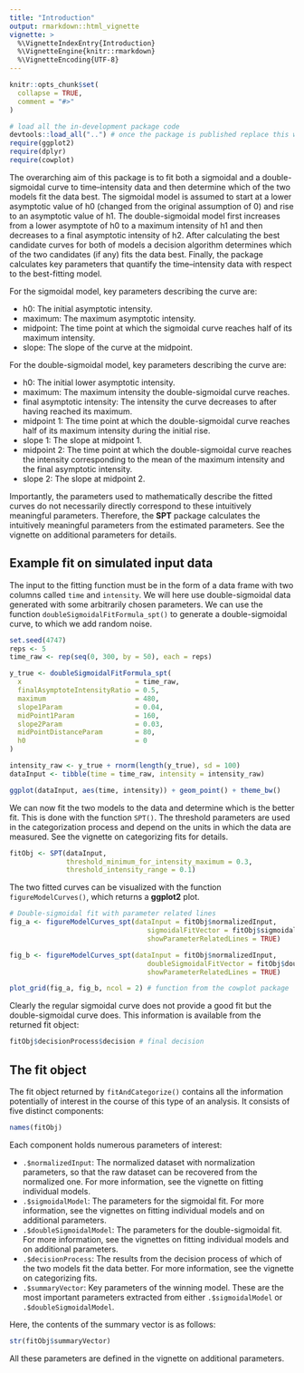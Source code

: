 ```yaml
---
title: "Introduction"
output: rmarkdown::html_vignette
vignette: >
  %\VignetteIndexEntry{Introduction}
  %\VignetteEngine{knitr::rmarkdown}
  %\VignetteEncoding{UTF-8}
---
```


```r
knitr::opts_chunk$set(
  collapse = TRUE,
  comment = "#>"
)
```

```r
# load all the in-development package code
devtools::load_all("..") # once the package is published replace this with library(SPT)
require(ggplot2)
require(dplyr)
require(cowplot)
```

The overarching aim of this package is to fit both a sigmoidal and a double-sigmoidal curve to time--intensity data and then determine which of the two models fit the data best. The sigmoidal model is assumed to start at a lower asymptotic value of h0 (changed from the original assumption of 0) and rise to an asymptotic value of h1. The double-sigmoidal model first increases from a lower asymptote of h0 to a maximum intensity of h1 and then decreases to a final asymptotic intensity of h2. After calculating the best candidate curves for both of models a decision algorithm determines which of the two candidates (if any) fits the data best. Finally, the package calculates key parameters that quantify the time--intensity data with respect to the best-fitting model. 

For the sigmoidal model, key parameters describing the curve are: 

* h0: The initial asymptotic intensity.
* maximum: The maximum asymptotic intensity.
* midpoint: The time point at which the sigmoidal curve reaches half of its maximum intensity.
* slope: The slope of the curve at the midpoint.

For the double-sigmoidal model, key parameters describing the curve are:

* h0: The initial lower asymptotic intensity.
* maximum: The maximum intensity the double-sigmoidal curve reaches.
* final asymptotic intensity: The intensity the curve decreases to after having reached its maximum.
* midpoint 1: The time point at which the double-sigmoidal curve reaches half of its maximum intensity during the initial rise.
* slope 1: The slope at midpoint 1.
* midpoint 2: The time point at which the double-sigmoidal curve reaches the intensity corresponding to the mean of the maximum intensity and the final asymptotic intensity.
* slope 2: The slope at midpoint 2.

Importantly, the parameters used to mathematically describe the fitted curves do not necessarily directly correspond to these intuitively meaningful parameters. Therefore, the **SPT** package calculates the intuitively meaningful parameters from the estimated parameters. See the vignette on additional parameters for details.


##  Example fit on simulated input data

The input to the fitting function must be in the form of a data frame with two columns called `time` and `intensity`. We will here use double-sigmoidal data generated with some arbitrarily chosen parameters. We can use the function `doubleSigmoidalFitFormula_spt()` to generate a double-sigmoidal curve, to which we add random noise. 

```r
set.seed(4747)
reps <- 5
time_raw <- rep(seq(0, 300, by = 50), each = reps)

y_true <- doubleSigmoidalFitFormula_spt(
  x                            = time_raw,
  finalAsymptoteIntensityRatio = 0.5,
  maximum                      = 480,
  slope1Param                  = 0.04,
  midPoint1Param               = 160,
  slope2Param                  = 0.03,
  midPointDistanceParam        = 80,
  h0                           = 0
)

intensity_raw <- y_true + rnorm(length(y_true), sd = 100)
dataInput <- tibble(time = time_raw, intensity = intensity_raw)

ggplot(dataInput, aes(time, intensity)) + geom_point() + theme_bw()
```

We can now fit the two models to the data and determine which is the better fit. This is done with the function `SPT()`. The threshold parameters are used in the categorization process and depend on the units in which the data are measured. See the vignette on categorizing fits for details.

```r
fitObj <- SPT(dataInput, 
              threshold_minimum_for_intensity_maximum = 0.3, 
              threshold_intensity_range = 0.1)
```
The two fitted curves can be visualized with the function `figureModelCurves()`, which returns a **ggplot2** plot.

```r
# Double-sigmoidal fit with parameter related lines
fig_a <- figureModelCurves_spt(dataInput = fitObj$normalizedInput,
                                  sigmoidalFitVector = fitObj$sigmoidalModel,
                                  showParameterRelatedLines = TRUE)

fig_b <- figureModelCurves_spt(dataInput = fitObj$normalizedInput,
                                  doubleSigmoidalFitVector = fitObj$doubleSigmoidalModel,
                                  showParameterRelatedLines = TRUE)

plot_grid(fig_a, fig_b, ncol = 2) # function from the cowplot package
```

Clearly the regular sigmoidal curve does not provide a good fit but the double-sigmoidal curve does. This information is available from the returned fit object:
```r
fitObj$decisionProcess$decision # final decision
```

## The fit object

The fit object returned by `fitAndCategorize()` contains all the information potentially of interest in the course of this type of an analysis. It consists of five distinct components:

```r
names(fitObj)
```

Each component holds numerous parameters of interest:

* `.$normalizedInput`: The normalized dataset with normalization parameters, so that the raw dataset can be recovered from the normalized one. For more information, see the vignette on fitting individual models.
* `.$sigmoidalModel`: The parameters for the sigmoidal fit. For more information, see the vignettes on fitting individual models and on additional parameters.
* `.$doubleSigmoidalModel`: The parameters for the double-sigmoidal fit. For more information, see the vignettes on fitting individual models and on additional parameters.
* `.$decisionProcess`: The results from the decision process of which of the two models fit the data better. For more information, see the vignette on categorizing fits.
* `.$summaryVector`: Key parameters of the winning model. These are the most important parameters extracted from either `.$sigmoidalModel` or `.$doubleSigmoidalModel`.

Here, the contents of the summary vector is as follows:
```r
str(fitObj$summaryVector)
```
All these parameters are defined in the vignette on additional parameters.
